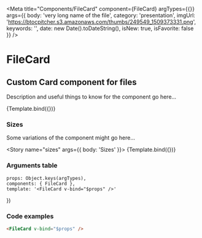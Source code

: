 

<Meta 
    title="Components/FileCard"
    component={FileCard}
    argTypes={{}}
    args={{
        body: 'very long name of the file',
        category: 'presentation',
        imgUrl: 'https://btocpitcher.s3.amazonaws.com/thumbs/249549_1509373331.png',
        keywords: '',
        date: new Date().toDateString(),
        isNew: true,
        isFavorite: false                
    }}
/>

# FileCard

## Custom Card component for files

Description and useful things to know for the component go here...

<!-- Preview withToolbar adds the toolbar section which includes the Show code button -->
<Preview withToolbar>
    <Story 
        name="standard"
        args={{ body: 'Standard' }}
        parameters={{
            docs: { 
                source: { 
                    code: 'Some custom code here...'
                }    
            }
        }}
    >
        {Template.bind({})}
    </Story>
</Preview>


### Sizes

Some variations of the component might go here...

<Story name="sizes" args={{ body: 'Sizes' }}>
    {Template.bind({})}
</Story>

### Arguments table

<ArgsTable of={FileCard} />

<!-- Named exports of stories here -->
    props: Object.keys(argTypes),
    components: { FileCard },
    template: '<FileCard v-bind="$props" />'
})

### Code examples

```html
<FileCard v-bind="$props" />
```
